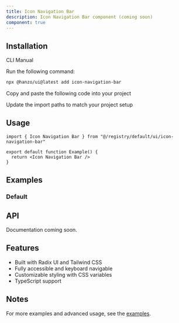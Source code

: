 ```yaml
---
title: Icon Navigation Bar
description: Icon Navigation Bar component (coming soon)
component: true
---
```


<ComponentPreview name="icon-navigation-bar-demo" />

## Installation

<Tabs defaultValue="cli">

<TabsList>
  <TabsTrigger value="cli">CLI</TabsTrigger>
  <TabsTrigger value="manual">Manual</TabsTrigger>
</TabsList>

<TabsContent value="cli">

<Steps>

<Step>Run the following command:</Step>

```bash
npx @hanzo/ui@latest add icon-navigation-bar
```

</Steps>

</TabsContent>

<TabsContent value="manual">

<Steps>

<Step>Copy and paste the following code into your project</Step>

<ComponentSource name="icon-navigation-bar" />

<Step>Update the import paths to match your project setup</Step>

</Steps>

</TabsContent>

</Tabs>

## Usage

```tsx
import { Icon Navigation Bar } from "@/registry/default/ui/icon-navigation-bar"

export default function Example() {
  return <Icon Navigation Bar />
}
```

## Examples

### Default

<ComponentPreview name="icon-navigation-bar-demo" />

## API

Documentation coming soon.

## Features

- Built with Radix UI and Tailwind CSS
- Fully accessible and keyboard navigable
- Customizable styling with CSS variables
- TypeScript support

## Notes

For more examples and advanced usage, see the [examples](/examples).
